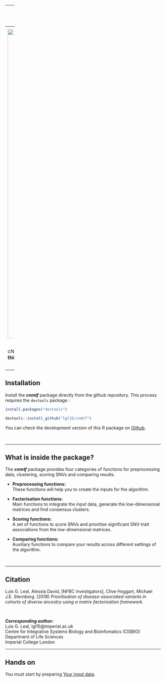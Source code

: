 


---
title: "Prioritisation of disease-associated variants with cNMTF"
author: "[Centre for Integrative Systems Biology and Bioinfomatics](http://www.imperial.ac.uk/integrative-systems-biology)
- [Imperial College London](http://www.imperial.ac.uk)"
output:
  html_document:
    theme: "flatly"
    highlight: "haddock"
    fig_width: 1
  pdf_document: default
---
<style type="text/css">
.main-container {
  max-width: 1000px !important;
}
</style>


<img src="images/banner_up.png" width="1000px">


<br>

cNMTF is a data fusion framework for prioritising reliable associations between single nucleotide variants (SNVs) and diseases. **In this webpage you will find the step-by-step process to run the algorithm on your own data using R scripts.**

<br>

----

## Installation

Install the ***cnmtf*** package directly from the github repository. This process requires the ``devtools`` package :

```r

install.packages("devtools")

devtools::install_github("lgl15/cnmtf")

```

You can check the development version of this R package on [Github](https://github.com/lgl15/cnmtf).

<br>

----

## What is inside the package?

The ***cnmtf*** package provides four categories of functions for preprocessing data, clustering, scoring SNVs and comparing results.

* **Preprocessing functions:**  
These functions will help you to create the inputs for the algorithm.

* **Factorisation functions:**  
Main functions to integrate the input data, generate the low-dimensional matrices and find consensus clusters.

* **Scoring functions:**  
A set of functions to score SNVs and prioritise significant SNV-trait associations from the low-dimensional matrices.

* **Comparing functions:**  
Auxiliary functions to compare your results across different settings of the algorithm.

<br>

----

## Citation

Luis G. Leal,	Alessia David, [NFBC investigators], Clive Hoggart, Michael J.E. Sternberg. (2018) *Prioritisation of disease-associated variants in cohorts of diverse ancestry using a matrix factorisation framework.* 

<br>

***Corresponding author:***  
Luis G. Leal, lgl15@imperial.ac.uk   
Centre for Integrative Systems Biology and Bioinfomatics (CISBIO)  
Department of Life Sciences  
Imperial College London



----

## Hands on

You must start by preparing [Your input data](preprocessing.html). 